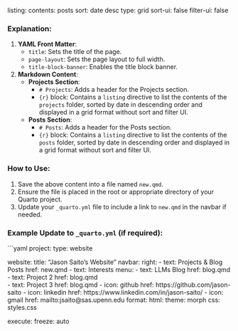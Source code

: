 listing:
  contents: posts
  sort: date desc
  type: grid
  sort-ui: false
  filter-ui: false


### Explanation:

1. **YAML Front Matter**:
   - `title`: Sets the title of the page.
   - `page-layout`: Sets the page layout to full width.
   - `title-block-banner`: Enables the title block banner.

2. **Markdown Content**:
   - **Projects Section**:
     - `# Projects`: Adds a header for the Projects section.
     - ```{r}``` block: Contains a `listing` directive to list the contents of the `projects` folder, sorted by date in descending order and displayed in a grid format without sort and filter UI.
   
   - **Posts Section**:
     - `# Posts`: Adds a header for the Posts section.
     - ```{r}``` block: Contains a `listing` directive to list the contents of the `posts` folder, sorted by date in descending order and displayed in a grid format without sort and filter UI.

### How to Use:
1. Save the above content into a file named `new.qmd`.
2. Ensure the file is placed in the root or appropriate directory of your Quarto project.
3. Update your `_quarto.yml` file to include a link to `new.qmd` in the navbar if needed.

### Example Update to `_quarto.yml` (if required):
```yaml
project:
  type: website

website:
  title: "Jason Saito's Website"
  navbar:
    right:
      - text: Projects & Blog Posts
        href: new.qmd
      - text: Interests
        menu:
          - text: LLMs Blog
            href: blog.qmd  
          - text: Project 2
            href: blog.qmd  
          - text: Project 3
            href: blog.qmd
      - icon: github
        href: https://github.com/jason-saito
      - icon: linkedin
        href: https://www.linkedin.com/in/jason-saito/
      - icon: gmail
        href: mailto:jsaito@sas.upenn.edu
format:
  html:
    theme: morph
    css: styles.css

execute:
  freeze: auto
